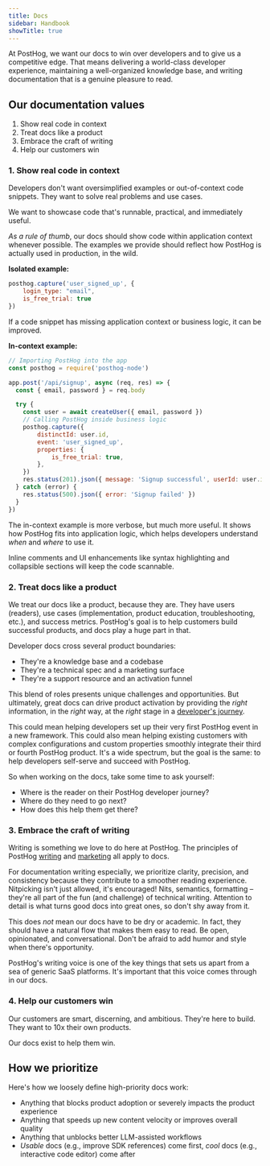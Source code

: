 ```yaml
---
title: Docs
sidebar: Handbook
showTitle: true
---
```

 
At PostHog, we want our docs to win over developers and to give us a competitive edge. That means delivering a world-class developer experience, maintaining a well-organized knowledge base, and writing documentation that is a genuine pleasure to read.

## Our documentation values 

1. Show real code in context
2. Treat docs like a product
3. Embrace the craft of writing
4. Help our customers win

### 1. Show real code in context

Developers don't want oversimplified examples or out-of-context code snippets. They want to solve real problems and use cases.

We want to showcase code that's runnable, practical, and immediately useful.

*As a rule of thumb*, our docs should show code within application context whenever possible. The examples we provide should reflect how PostHog is actually used in production, in the wild. 

**Isolated example:**
```js
posthog.capture('user_signed_up', {
    login_type: "email",
    is_free_trial: true
})
```

If a code snippet has missing application context or business logic, it can be improved.

**In-context example:**
```js
// Importing PostHog into the app
const posthog = require('posthog-node')

app.post('/api/signup', async (req, res) => {
  const { email, password } = req.body

  try {
    const user = await createUser({ email, password })
    // Calling PostHog inside business logic
    posthog.capture({ 
        distinctId: user.id, 
        event: 'user_signed_up',
        properties: {
            is_free_trial: true,
        },
    })
    res.status(201).json({ message: 'Signup successful', userId: user.id })
  } catch (error) {
    res.status(500).json({ error: 'Signup failed' })
  }
})
```

The in-context example is more verbose, but much more useful. It shows how PostHog fits into application logic, which helps developers understand *when* and *where* to use it. 

Inline comments and UI enhancements like syntax highlighting and collapsible sections will keep the code scannable.

### 2. Treat docs like a product

We treat our docs like a product, because they are. They have users (readers), use cases (implementation, product education, troubleshooting, etc.), and success metrics. PostHog's goal is to help customers build successful products, and docs play a huge part in that.

Developer docs cross several product boundaries:
- They're a knowledge base and a codebase
- They're a technical spec and a marketing surface
- They're a support resource and an activation funnel

This blend of roles presents unique challenges and opportunities. But ultimately, great docs can drive product activation by providing the *right* information, in the *right* way, at the *right* stage in a [developer's journey](https://res.cloudinary.com/dmukukwp6/image/upload/dev_journey_9ed427d2c5.webp). 

This could mean helping developers set up their very first PostHog event in a new framework. This could also mean helping existing customers with complex configurations and custom properties smoothly integrate their third or fourth PostHog product. It's a wide spectrum, but the goal is the same: to help developers self-serve and succeed with PostHog.

So when working on the docs, take some time to ask yourself:
- Where is the reader on their PostHog developer journey? 
- Where do they need to go next? 
- How does this help them get there?

### 3. Embrace the craft of writing

Writing is something we love to do here at PostHog. The principles of PostHog [writing](/handbook/content/writing-for-posthog) and [marketing](/handbook/growth/marketing#marketing-values) all apply to docs. 

For documentation writing especially, we prioritize clarity, precision, and consistency because they contribute to a smoother reading experience. Nitpicking isn't just allowed, it's encouraged! Nits, semantics, formatting – they're all part of the fun (and challenge) of technical writing. Attention to detail is what turns good docs into great ones, so don't shy away from it.

This does *not* mean our docs have to be dry or academic. In fact, they should have a natural flow that makes them easy to read. Be open, opinionated, and conversational. Don't be afraid to add humor and style when there's opportunity.

PostHog's writing voice is one of the key things that sets us apart from a sea of generic SaaS platforms. It's important that this voice comes through in our docs.

### 4. Help our customers win 

Our customers are smart, discerning, and ambitious. They're here to build. They want to 10x their own products. 

Our docs exist to help them win.

## How we prioritize

Here's how we loosely define high-priority docs work:
- Anything that blocks product adoption or severely impacts the product experience  
- Anything that speeds up new content velocity or improves overall quality
- Anything that unblocks better LLM-assisted workflows
- *Usable* docs (e.g., improve SDK references) come first, *cool* docs (e.g., interactive code editor) come after